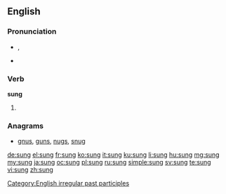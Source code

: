 {{also|súng|sừng}}

==English==

===Pronunciation===
* {{IPA|/sʌŋ/}}, {{X-SAMPA|/sVN/}}
* {{rhymes|ʌŋ}}

===Verb===
'''sung'''

# {{past participle of|sing}}

===Anagrams===
* [[gnus#English|gnus]], [[guns#English|guns]], [[nugs#English|nugs]], [[snug#English|snug]]

[[Category:English irregular past participles]]

[[de:sung]]
[[el:sung]]
[[fr:sung]]
[[ko:sung]]
[[it:sung]]
[[ku:sung]]
[[li:sung]]
[[hu:sung]]
[[mg:sung]]
[[my:sung]]
[[ja:sung]]
[[oc:sung]]
[[pl:sung]]
[[ru:sung]]
[[simple:sung]]
[[sv:sung]]
[[te:sung]]
[[vi:sung]]
[[zh:sung]]